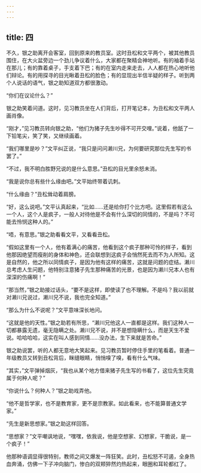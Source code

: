 ```yaml
---
---
---
```

title: 四
---




不久，银之助离开会客室，回到原来的教员室。这时丑松和文平两个，被其他教员围住，在大火盆旁边一个劲儿争议着什么，大家都在聚精会神地听。有的袖着手站在那儿；有的靠着桌子，手支着下巴；有的在室内走来走去，人人都在热心地听他们辩论。有的用探寻的目光瞅着丑松的脸色；有的显现出半信半疑的样子。听到两个人说话的语气，银之助知道双方都很激动。

“你们在议论什么？”

银之助笑着问道。这时，见习教员坐在人们背后，打开笔记本，为丑松和文平两人画肖像。

“刚才，”见习教员转向银之助，“他们为猪子先生吵得不可开交哩。”说着，他舐了一下铅笔尖，笑了笑，又继续画着。

“我们哪里是吵？”文平纠正说，“我只是问问濑川兄，为何要研究那位先生写的书罢了。”

“不过，我不明白胜野兄说的是什么意思。”丑松的目光里余怒未消。

“我是说你总有些什么缘由吧。”文平始终带着讥刺。

“什么缘由？”丑松耸动着肩膀。

“好，这么说吧。”文平认真起来，“比如……还是给你打个比方吧。这里假若有这么一个人，这个人是疯子，一般人对待他是不会有什么深切的同情的，不是吗？不可能去怜悯这种人的。”

“唔，有意思。”银之助看看文平，又看看丑松。

“假如这里有一个人，他有着满心的痛苦，他看到这个疯子那种可怜的样子，看到他那因绝望而瘦削的身体和神色，还会联想到这疯子会悄然死去而不为人所知。这是自然的，他之所以同情疯子，是因为他有这样的痛苦，这就是问题的症结。濑川总考虑人生问题，他特别注意猪子先生那种痛苦的光景，也是因为濑川兄本人也有深深的伤痛啊！”

“那当然，”银之助接过话头，“要不是这样，即使读了也不理解。不是吗？我以前就对濑川兄说过，濑川兄不说，我也完全知道。”

“那么为什么不说呢？”文平意味深长地问。

“这就是他的天性。”银之助若有所思，“濑川兄他这人一直都是这样。我们这种人一切都暴露无遗，毫无隐瞒之处。濑川兄不说，并不是想隐瞒什么，而是天生不爱说。哈哈哈哈，这实在叫人感到同情……没办法，生下来就是苦命。”

银之助说罢，听的人都无意地大笑起来。见习教员暂时停住手里的笔看着。普通一年级教员又转到丑松背后，眯缝眼睛，悄悄嗅了嗅，看有什么气味。

“其实，”文平弹掉烟灰，“我也从某个地方借来猪子先生写的书看了，这位先生究竟属于何种人呢？”

“你说什么？何种人？”银之助戏弄他。

“他不是哲学家，也不是教育家，更不是宗教家。如此看来，也不能算普通文学家。”

“先生是新思想家。”银之助这样回答。

“思想家？”文平嘲讽地说，“嘿嘿，依我说，他是空想家、幻想家，干脆说，是一个疯子！”

他那种语调显得很特别，教师之间又爆发一阵狂笑。此时，丑松怒不可遏，全身热血奔涌，仿佛一下子冲向脑门，惨白的双颊猝然灼热起来，眼圈和耳轮都红了。